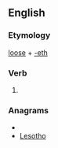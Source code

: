 ==English==

===Etymology===
[[loose]] + [[-eth]]

===Verb===
{{infl|en|verb form}}

# {{archaic third-person singular of|loose}}

===Anagrams===
* {{alphagram|ehloost}}
* [[Lesotho#English|Lesotho]]